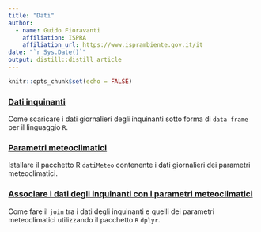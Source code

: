 ```yaml
---
title: "Dati"
author:
  - name: Guido Fioravanti 
    affiliation: ISPRA
    affiliation_url: https://www.isprambiente.gov.it/it
date: "`r Sys.Date()`"
output: distill::distill_article
---
```


```r
knitr::opts_chunk$set(echo = FALSE)
```

### [Dati inquinanti](./acquisire_dati_inquinanti.html)

Come scaricare i dati giornalieri degli inquinanti sotto forma di `data frame` per il linguaggio `R`.

### [Parametri meteoclimatici](./acquisire_dati_meteo.html)

Istallare il pacchetto R `datiMeteo` contenente i dati giornalieri dei parametri meteoclimatici.

### [Associare i dati degli inquinanti con i parametri meteoclimatici](./associare.html)

Come fare il `join` tra i dati degli inquinanti e quelli dei parametri meteoclimatici utilizzando il pacchetto `R` `dplyr`.




